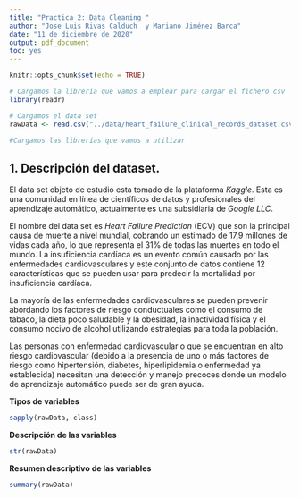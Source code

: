 ```yaml
---
title: "Practica 2: Data Cleaning "
author: "Jose Luis Rivas Calduch  y Mariano Jiménez Barca"
date: "11 de diciembre de 2020"
output: pdf_document
toc: yes
---
```


```r
knitr::opts_chunk$set(echo = TRUE)
```

```r

# Cargamos la libreria que vamos a emplear para cargar el fichero csv
library(readr)

# Cargamos el data set
rawData <- read.csv("../data/heart_failure_clinical_records_dataset.csv")

#Cargamos las librerías que vamos a utilizar


```

## 1. Descripción del dataset.

El data set objeto de estudio esta tomado de la plataforma *Kaggle*. Esta es una comunidad en línea de científicos de datos y profesionales del aprendizaje automático, actualmente es una subsidiaria de *Google LLC*.

El nombre del data set es *Heart Failure Prediction* (ECV) que son la principal causa de muerte a nivel mundial, cobrando un estimado de 17,9 millones de vidas cada año, lo que representa el 31% de todas las muertes en todo el mundo.
La insuficiencia cardíaca es un evento común causado por las enfermedades cardiovasculares y este conjunto de datos contiene 12 características que se pueden usar para predecir la mortalidad por insuficiencia cardíaca.

La mayoría de las enfermedades cardiovasculares se pueden prevenir abordando los factores de riesgo conductuales como el consumo de tabaco, la dieta poco saludable y la obesidad, la inactividad física y el consumo nocivo de alcohol utilizando estrategias para toda la población.

Las personas con enfermedad cardiovascular o que se encuentran en alto riesgo cardiovascular (debido a la presencia de uno o más factores de riesgo como hipertensión, diabetes, hiperlipidemia o enfermedad ya establecida) necesitan una detección y manejo precoces donde un modelo de aprendizaje automático puede ser de gran ayuda.

**Tipos de variables**

```r

sapply(rawData, class)

```

**Descripción de las variables**

```r

str(rawData)

```

**Resumen descriptivo de las variables**

```r

summary(rawData)

```


